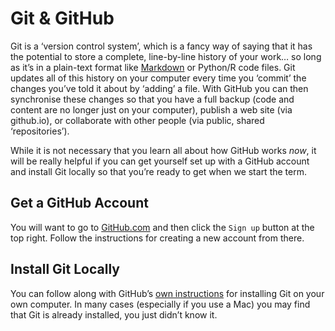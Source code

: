 # Git & GitHub

Git is a 'version control system', which is a fancy way of saying that it has the potential to store a complete, line-by-line history of your work... so long as it's in a plain-text format like [Markdown](./markdown.qmd) or Python/R code files. Git updates all of this history on your computer every time you 'commit' the changes you've told it about by 'adding' a file. With GitHub you can then synchronise these changes so that you have a full backup (code and content are no longer just on your computer), publish a web site (via github.io), or collaborate with other people (via public, shared 'repositories'). 

While it is not necessary that you learn all about how GitHub works *now*, it will be really helpful if you can get yourself set up with a GitHub account and install Git locally so that you're ready to get when we start the term.

## Get a GitHub Account

You will want to go to [GitHub.com](https://github.com/) and then click the `Sign up` button at the top right. Follow the instructions for creating a new account from there.

## Install Git Locally

You can follow along with GitHub's [own instructions](https://github.com/git-guides/install-git) for installing Git on your own computer. In many cases (especially if you use a Mac) you may find that Git is already installed, you just didn't know it.